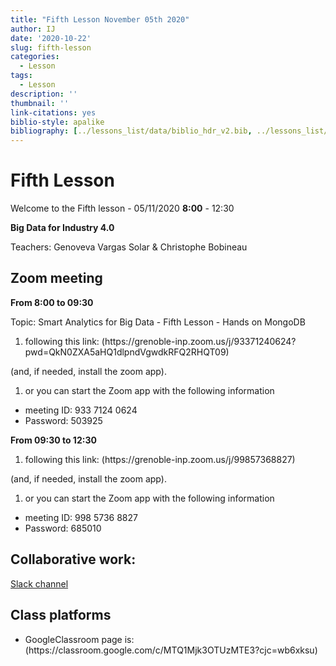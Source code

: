 ```yaml
---
title: "Fifth Lesson November 05th 2020"
author: IJ
date: '2020-10-22'
slug: fifth-lesson
categories:
  - Lesson
tags:
  - Lesson
description: ''
thumbnail: ''
link-citations: yes
biblio-style: apalike
bibliography: [../lessons_list/data/biblio_hdr_v2.bib, ../lessons_list/data/Liste_Publi3.bib, ../lessons_list/data/biblio_SABD.bib]
---
```


# Fifth Lesson

Welcome to the Fifth lesson - 05/11/2020 **8:00** - 12:30

**Big Data for Industry 4.0**

Teachers: Genoveva Vargas Solar & Christophe Bobineau


## Zoom meeting

**From 8:00 to 09:30**

Topic: Smart Analytics for Big Data - Fifth Lesson - Hands on MongoDB

1. following this link: (https://grenoble-inp.zoom.us/j/93371240624?pwd=QkN0ZXA5aHQ1dlpndVgwdkRFQ2RHQT09)

(and, if needed, install the zoom app).

1. or you can start the Zoom app with the following information
  + meeting ID:  933 7124 0624
  + Password:  503925
  
**From 09:30 to 12:30**

1. following this link: (https://grenoble-inp.zoom.us/j/99857368827)

(and, if needed, install the zoom app).

1. or you can start the Zoom app with the following information
  + meeting ID: 998 5736 8827
  + Password: 685010


## Collaborative work:

[Slack channel](https://join.slack.com/t/grenobleinpgn-eu88686/shared_invite/zt-hfx5moad-TVv1JsL6coPWuLbJZe~v3g)


## Class platforms

- GoogleClassroom page is: (https://classroom.google.com/c/MTQ1Mjk3OTUzMTE3?cjc=wb6xksu)



